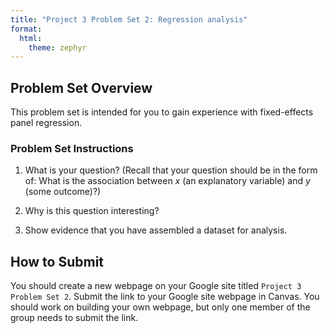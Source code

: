 ```yaml
---
title: "Project 3 Problem Set 2: Regression analysis"
format: 
  html:
    theme: zephyr
---
```

## Problem Set Overview

This problem set is intended for you to gain experience with fixed-effects panel regression. 


### Problem Set Instructions

1. What is your question? (Recall that your question should be in the form of: What is the association between $x$ (an explanatory variable) and $y$ (some outcome)?)

2. Why is this question interesting?

3. Show evidence that you have assembled a dataset for analysis.


## How to Submit

You should create a new webpage on your Google site titled `Project 3 Problem Set 2`. Submit the link to your Google site webpage in Canvas. You should work on building your own webpage, but only one member of the group needs to submit the link.